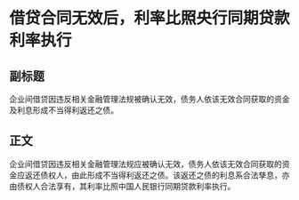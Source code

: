 # 借贷合同无效后，利率比照央行同期贷款利率执行
## 副标题
企业间借贷因违反相关金融管理法规被确认无效，债务人依该无效合同获取的资金及利息形成不当得利返还之债。
## 正文
企业间借贷因违反相关金融管理法规应被确认无效，债务人依该无效合同获取的资金应返还债权人，由此形成不当得利返还之债。该返还之债的利息系合法孳息，亦由债权人合法享有，其利率比照中国人民银行同期贷款利率执行。